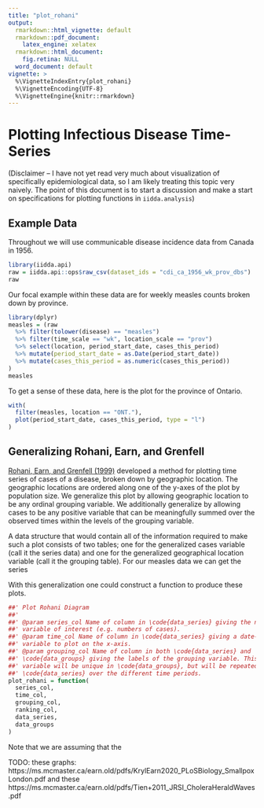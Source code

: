 ```yaml
---
title: "plot_rohani"
output: 
  rmarkdown::html_vignette: default
  rmarkdown::pdf_document: 
    latex_engine: xelatex
  rmarkdown::html_document:
    fig.retina: NULL
  word_document: default
vignette: >
  %\VignetteIndexEntry{plot_rohani}
  %\VignetteEncoding{UTF-8}
  %\VignetteEngine{knitr::rmarkdown}
---
```


# Plotting Infectious Disease Time-Series

(Disclaimer -- I have not yet read very much about visualization of specifically epidemiological data, so I am likely treating this topic very naively. The point of this document is to start a discussion and make a start on specifications for plotting functions in `iidda.analysis`)

## Example Data

Throughout we will use communicable disease incidence data from Canada in 1956.
```r
library(iidda.api)
raw = iidda.api::ops$raw_csv(dataset_ids = "cdi_ca_1956_wk_prov_dbs")
raw
```

Our focal example within these data are for weekly measles counts broken down by province.
```r
library(dplyr)
measles = (raw
  %>% filter(tolower(disease) == "measles")
  %>% filter(time_scale == "wk", location_scale == "prov")
  %>% select(location, period_start_date, cases_this_period)
  %>% mutate(period_start_date = as.Date(period_start_date))
  %>% mutate(cases_this_period = as.numeric(cases_this_period))
)
measles
```

To get a sense of these data, here is the plot for the province of Ontario.
```r
with(
  filter(measles, location == "ONT."), 
  plot(period_start_date, cases_this_period, type = "l")
)
```


## Generalizing Rohani, Earn, and Grenfell

[Rohani, Earn, and Grenfell (1999)](https://ms.mcmaster.ca/earn.old/pdfs/Roha+1999_Science_OppositePatterns.pdf) developed a method for plotting time series of cases of a disease, broken down by geographic location. The geographic locations are ordered along one of the y-axes of the plot by population size. We generalize this plot by allowing geographic location to be any ordinal grouping variable. We additionally generalize by allowing cases to be any positive variable that can be meaningfully summed over the observed times within the levels of the grouping variable.

A data structure that would contain all of the information required to make such a plot consists of two tables; one for the generalized cases variable (call it the series data) and one for the generalized geographical location variable (call it the grouping table). For our measles data we can get the series 



With this generalization one could construct a function to produce these plots.

```r
##' Plot Rohani Diagram
##'
##' @param series_col Name of column in \code{data_series} giving the numerical 
##' variable of interest (e.g. numbers of cases).
##' @param time_col Name of column in \code{data_series} giving a date-time 
##' variable to plot on the x-axis.
##' @param grouping_col Name of column in both \code{data_series} and 
##' \code{data_groups} giving the labels of the grouping variable. This 
##' variable will be unique in \code{data_groups}, but will be repeated in
##' \code{data_series} over the different time periods.
plot_rohani = function(
  series_col, 
  time_col, 
  grouping_col, 
  ranking_col, 
  data_series, 
  data_groups
)
```

Note that we are assuming that the 


TODO: these graphs: https://ms.mcmaster.ca/earn.old/pdfs/KrylEarn2020_PLoSBiology_SmallpoxLondon.pdf and these https://ms.mcmaster.ca/earn.old/pdfs/Tien+2011_JRSI_CholeraHeraldWaves.pdf
